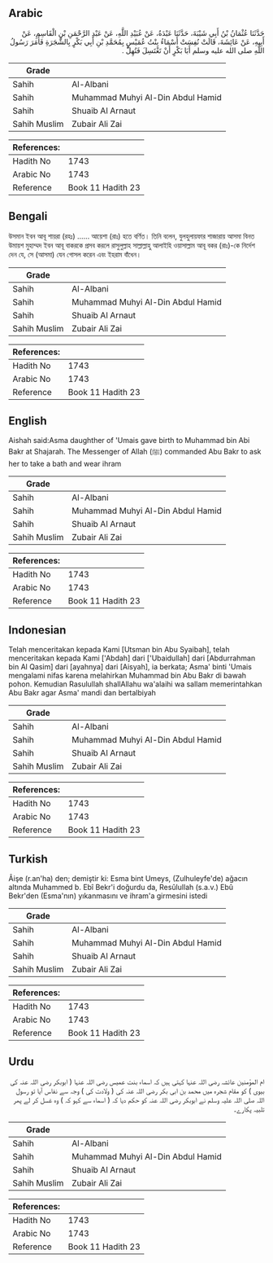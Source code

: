 ## Arabic


<div dir="rtl" lang="ar" style={{fontSize:'larger',backgroundColor:'#f8f9fa',padding:20}}>
حَدَّثَنَا عُثْمَانُ بْنُ أَبِي شَيْبَةَ، حَدَّثَنَا عَبْدَةُ، عَنْ عُبَيْدِ اللَّهِ، عَنْ عَبْدِ الرَّحْمَنِ بْنِ الْقَاسِمِ، عَنْ أَبِيهِ، عَنْ عَائِشَةَ، قَالَتْ نُفِسَتْ أَسْمَاءُ بِنْتُ عُمَيْسٍ بِمُحَمَّدِ بْنِ أَبِي بَكْرٍ بِالشَّجَرَةِ فَأَمَرَ رَسُولُ اللَّهِ صلى الله عليه وسلم أَبَا بَكْرٍ أَنْ تَغْتَسِلَ فَتُهِلَّ ‏.‏
</div>
<div style={{backgroundColor:'#f8f9fa',padding:20, marginBottom: 10}}><table> <thead> <tr> <th>Grade</th> <th></th> </tr> </thead> <tbody> <tr><td>Sahih</td><td>Al-Albani</td></tr><tr><td>Sahih</td><td>Muhammad Muhyi Al-Din Abdul Hamid</td></tr><tr><td>Sahih</td><td>Shuaib Al Arnaut</td></tr><tr><td>Sahih Muslim</td><td>Zubair Ali Zai</td></tr></tbody></table><table> <thead> <tr> <th>References:</th> <th></th> </tr> </thead> <tbody><tr><td>Hadith No</td><td>1743</td></tr><tr><td>Arabic No</td><td>1743</td></tr><tr><td>Reference</td><td>Book 11 Hadith 23</td></tr></tbody></table></div>

## Bengali


<div dir="ltr" lang="bn" style={{fontSize:'larger',backgroundColor:'#f8f9fa',padding:20}}>
উসমান ইবন আবূ শায়রা (রহঃ) ...... আয়েশা (রাঃ) হতে বর্ণিত। তিনি বলেন, যুলহুলায়ফার শাজারায় আসমা বিনত উমায়শ মুহাম্মদ ইবন আবূ বাকরকে প্রসব করলে রাসুলুল্লাহ সাল্লাল্লাহু আলাইহি ওয়াসাল্লাম আবূ বকর (রাঃ)-কে নির্দেশ দেন যে, সে (আসমা) যেন গোসল করেন এবং ইহরাম বাঁধেন।
</div>
<div style={{backgroundColor:'#f8f9fa',padding:20, marginBottom: 10}}><table> <thead> <tr> <th>Grade</th> <th></th> </tr> </thead> <tbody> <tr><td>Sahih</td><td>Al-Albani</td></tr><tr><td>Sahih</td><td>Muhammad Muhyi Al-Din Abdul Hamid</td></tr><tr><td>Sahih</td><td>Shuaib Al Arnaut</td></tr><tr><td>Sahih Muslim</td><td>Zubair Ali Zai</td></tr></tbody></table><table> <thead> <tr> <th>References:</th> <th></th> </tr> </thead> <tbody><tr><td>Hadith No</td><td>1743</td></tr><tr><td>Arabic No</td><td>1743</td></tr><tr><td>Reference</td><td>Book 11 Hadith 23</td></tr></tbody></table></div>

## English


<div dir="ltr" lang="en" style={{fontSize:'larger',backgroundColor:'#f8f9fa',padding:20}}>
Aishah said:Asma daughther of 'Umais gave birth to Muhammad bin Abi Bakr at Shajarah. The Messenger of Allah (ﷺ) commanded Abu Bakr to ask her to take a bath and wear ihram
</div>
<div style={{backgroundColor:'#f8f9fa',padding:20, marginBottom: 10}}><table> <thead> <tr> <th>Grade</th> <th></th> </tr> </thead> <tbody> <tr><td>Sahih</td><td>Al-Albani</td></tr><tr><td>Sahih</td><td>Muhammad Muhyi Al-Din Abdul Hamid</td></tr><tr><td>Sahih</td><td>Shuaib Al Arnaut</td></tr><tr><td>Sahih Muslim</td><td>Zubair Ali Zai</td></tr></tbody></table><table> <thead> <tr> <th>References:</th> <th></th> </tr> </thead> <tbody><tr><td>Hadith No</td><td>1743</td></tr><tr><td>Arabic No</td><td>1743</td></tr><tr><td>Reference</td><td>Book 11 Hadith 23</td></tr></tbody></table></div>

## Indonesian


<div dir="ltr" lang="id" style={{fontSize:'larger',backgroundColor:'#f8f9fa',padding:20}}>
Telah menceritakan kepada Kami [Utsman bin Abu Syaibah], telah menceritakan kepada Kami ['Abdah] dari ['Ubaidullah] dari [Abdurrahman bin Al Qasim] dari [ayahnya] dari [Aisyah], ia berkata; Asma' binti 'Umais mengalami nifas karena melahirkan Muhammad bin Abu Bakr di bawah pohon. Kemudian Rasulullah shallAllahu wa'alaihi wa sallam memerintahkan Abu Bakr agar Asma' mandi dan bertalbiyah
</div>
<div style={{backgroundColor:'#f8f9fa',padding:20, marginBottom: 10}}><table> <thead> <tr> <th>Grade</th> <th></th> </tr> </thead> <tbody> <tr><td>Sahih</td><td>Al-Albani</td></tr><tr><td>Sahih</td><td>Muhammad Muhyi Al-Din Abdul Hamid</td></tr><tr><td>Sahih</td><td>Shuaib Al Arnaut</td></tr><tr><td>Sahih Muslim</td><td>Zubair Ali Zai</td></tr></tbody></table><table> <thead> <tr> <th>References:</th> <th></th> </tr> </thead> <tbody><tr><td>Hadith No</td><td>1743</td></tr><tr><td>Arabic No</td><td>1743</td></tr><tr><td>Reference</td><td>Book 11 Hadith 23</td></tr></tbody></table></div>

## Turkish


<div dir="ltr" lang="tr" style={{fontSize:'larger',backgroundColor:'#f8f9fa',padding:20}}>
Âişe (r.an'ha) den; demiştir ki: Esma bint Umeys, (Zulhuleyfe'de) ağacın altında Muhammed b. Ebî Bekr'i doğurdu da, Resûlullah (s.a.v.) Ebû Bekr'den (Esma'nın) yıkanmasını ve ihram'a girmesini istedi
</div>
<div style={{backgroundColor:'#f8f9fa',padding:20, marginBottom: 10}}><table> <thead> <tr> <th>Grade</th> <th></th> </tr> </thead> <tbody> <tr><td>Sahih</td><td>Al-Albani</td></tr><tr><td>Sahih</td><td>Muhammad Muhyi Al-Din Abdul Hamid</td></tr><tr><td>Sahih</td><td>Shuaib Al Arnaut</td></tr><tr><td>Sahih Muslim</td><td>Zubair Ali Zai</td></tr></tbody></table><table> <thead> <tr> <th>References:</th> <th></th> </tr> </thead> <tbody><tr><td>Hadith No</td><td>1743</td></tr><tr><td>Arabic No</td><td>1743</td></tr><tr><td>Reference</td><td>Book 11 Hadith 23</td></tr></tbody></table></div>

## Urdu


<div dir="rtl" lang="ur" style={{fontSize:'larger',backgroundColor:'#f8f9fa',padding:20}}>
ام المؤمنین عائشہ رضی اللہ عنہا کہتی ہیں کہ اسماء بنت عمیس رضی اللہ عنہا ( ابوبکر رضی اللہ عنہ کی بیوی ) کو مقام شجرہ میں محمد بن ابی بکر رضی اللہ عنہ کی ( ولادت کی ) وجہ سے نفاس آیا تو رسول اللہ صلی اللہ علیہ وسلم نے ابوبکر رضی اللہ عنہ کو حکم دیا کہ ( اسماء سے کہو کہ ) وہ غسل کر لے پھر تلبیہ پکارے۔
</div>
<div style={{backgroundColor:'#f8f9fa',padding:20, marginBottom: 10}}><table> <thead> <tr> <th>Grade</th> <th></th> </tr> </thead> <tbody> <tr><td>Sahih</td><td>Al-Albani</td></tr><tr><td>Sahih</td><td>Muhammad Muhyi Al-Din Abdul Hamid</td></tr><tr><td>Sahih</td><td>Shuaib Al Arnaut</td></tr><tr><td>Sahih Muslim</td><td>Zubair Ali Zai</td></tr></tbody></table><table> <thead> <tr> <th>References:</th> <th></th> </tr> </thead> <tbody><tr><td>Hadith No</td><td>1743</td></tr><tr><td>Arabic No</td><td>1743</td></tr><tr><td>Reference</td><td>Book 11 Hadith 23</td></tr></tbody></table></div>